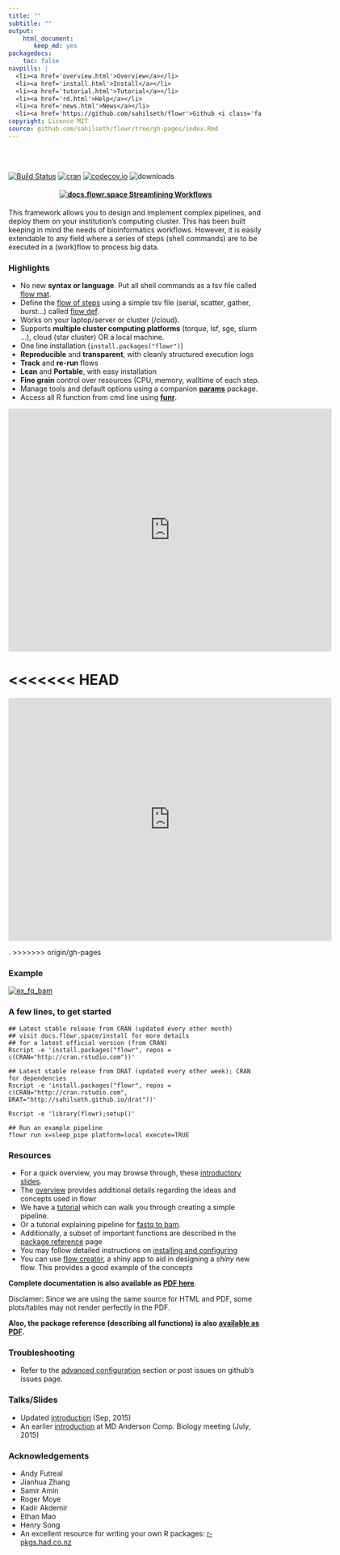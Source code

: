 ```yaml
---
title: ""
subtitle: ""
output: 
    html_document: 
       keep_md: yes
packagedocs:
    toc: false
navpills: |
  <li><a href='overview.html'>Overview</a></li>
  <li><a href='install.html'>Install</a></li>
  <li><a href='tutorial.html'>Tutorial</a></li>
  <li><a href='rd.html'>Help</a></li>
  <li><a href='news.html'>News</a></li>
  <li><a href='https://github.com/sahilseth/flowr'>Github <i class='fa fa-github'></i></a></li>
copyright: Licence MIT
source: github.com/sahilseth/flowr/tree/gh-pages/index.Rmd
---
```



<br>
<br>

[![Build Status](https://travis-ci.org/sahilseth/flowr.svg?branch=master)](https://travis-ci.org/sahilseth/flowr)
[![cran](http://www.r-pkg.org/badges/version/flowr)](http://cran.rstudio.com/web/packages/flowr/index.html)
[![codecov.io](http://codecov.io/github/sahilseth/flowr/coverage.svg?branch=devel)](http://codecov.io/github/sahilseth/flowr?branch=devel)
![downloads](http://cranlogs.r-pkg.org/badges/grand-total/flowr)
<!--![license](https://img.shields.io/badge/license-MIT-blue.svg)-->

<center> <h4><font color="#D3003A">
[![docs.flowr.space](files/logo_green.png) Streamlining Workflows](http://docs.flowr.space)
</font></h4> </center>

This framework allows you to design and implement complex pipelines, and
deploy them on your institution's computing cluster. This has been built
keeping in mind the needs of bioinformatics workflows. However, it is
easily extendable to any field where a series of steps (shell commands)
are to be executed in a (work)flow to process big data.

### Highlights



<!--	- Consider step 1 uses 10 cores for each file; with 50 files it would use 500 cores in total.
	- Next step uses one core for each file, 50 cores in total.
	- Say step C merges them, and uses only 1 core.-->

- No new **syntax or language**. Put all shell commands as a tsv file called [flow mat](http://docs.flowr.space/overview.html#flow_matrix).
- Define the [flow of steps](http://docs.flowr.space/overview.html#relationships) using a simple tsv file (serial, scatter, gather, burst...) called [flow def](http://docs.flowr.space/overview.html#flow_definition).
- Works on your laptop/server or cluster (/cloud).
- Supports **multiple cluster computing platforms** (torque, lsf, sge, slurm ...), cloud (star cluster) OR a local machine.
- One line installation (`install.packages("flowr")`)
- **Reproducible** and **transparent**, with cleanly structured execution logs
- **Track** and **re-run** flows
- **Lean** and **Portable**, with easy installation
- **Fine grain** control over resources (CPU, memory, walltime of each step.
- Manage tools and default options using a companion **[params](http://sahilseth.com/params)** package.
- Access all R function from cmd line using **[funr](http://github.com/sahilseth/funr)**.

<!--
- Effectively process a **multi-step pipeline**, spawning it
across the computing cluster
- Example: 
	- A typical case in next-generation sequencing involves processing of tens of
   [fastqs](http://en.wikipedia.org/wiki/FASTQ_format) for a sample,
   [mapping](http://en.wikipedia.org/wiki/Sequence_alignment) them to a reference genome.
	- Each step requires a range resources in terms of CPU, RAM etc.
	- Some pipelines may reserve the maximum, example say 500 cores throught all the steps
	- flowr would handle the **surge**, reserving 500, 50 or 1; when needed.
	- Now consider the run has 10 samples, all of them would be procesed in
	 parallel, spawning **thousands of cores**.
-   **Reproducible** and **transparent**, with cleanly structured execution logs
-   **Track** and **re-run** flows
-   **Lean** and **Portable**, with easy installation
-->

<!--Find examples and related software: [https://github.com/flow-r](https://github.com/flow-r)-->

<script>
// 2. This code loads the IFrame Player API code asynchronously.
var tag = document.createElement('script');

tag.src = "https://www.youtube.com/iframe_api";
var firstScriptTag = document.getElementsByTagName('script')[0];
firstScriptTag.parentNode.insertBefore(tag, firstScriptTag);

// 3. This function creates an <iframe> (and YouTube player)
//    after the API code downloads.
var player;
function onYouTubeIframeAPIReady() {
    player = new YT.Player('player', {
        height: '390',
        width: '640',
        videoId: 'szDNFioBdPo',
        'startSeconds': 28,
         events: {
            'onReady': onPlayerReady
        }
    });
}
// 4. The API will call this function when the video player is ready.
function onPlayerReady(event) {
    player.setPlaybackRate(1);
    player.mute();
    event.target.playVideo({'startSeconds': 29});
}
</script>

<!--<div id="player"></div>-->

<iframe id="player" type="text/html" width="640" height="480"
  src="http://www.youtube.com/embed/szDNFioBdPo?rel=0&amp;enablejsapi=1;showinfo=0;start=29;loop=1"  frameborder="0"></iframe>

<<<<<<< HEAD
=======
<iframe width="640" height="480" src="https://www.youtube.com/embed/szDNFioBdPo?rel=0&amp;showinfo=0;autoplay=0;start=29;speed=2" frameborder="0" volume="0"></iframe>.
>>>>>>> origin/gh-pages

### Example
[![ex_fq_bam](files/ex_fq_bam.png)](http://rpubs.com/sahiilseth/flowr_fq_bam)


### A few lines, to get started

```
## Latest stable release from CRAN (updated every other month)
## visit docs.flowr.space/install for more details
## for a latest official version (from CRAN)
Rscript -e 'install.packages("flowr", repos = c(CRAN="http://cran.rstudio.com"))'

## Latest stable release from DRAT (updated every other week); CRAN for dependencies
Rscript -e 'install.packages("flowr", repos = c(CRAN="http://cran.rstudio.com", DRAT="http://sahilseth.github.io/drat"))'

Rscript -e 'library(flowr);setup()'

## Run an example pipeline
flowr run x=sleep_pipe platform=local execute=TRUE
```

### Resources
- For a quick overview, you may browse through,
 these [introductory slides](http://sahilseth.github.io/slides/flowrintro).
- The [overview](http://docs.flowr.space/docs.html) provides additional details regarding
the ideas and concepts used in flowr
- We have a [tutorial](http://docs.flowr.space/tutorial.html) which can walk you through creating a
simple pipeline.
- Or a tutorial explaining pipeline for [fastq to bam](http://rpubs.com/sahiilseth/flowr_fq_bam).
- Additionally, a subset of important functions are described in the [package reference](http://docs.flowr.space/rd.html)
page
- You may follow detailed instructions on [installing and configuring](http://docs.flowr.space/install.html)
- You can use [flow creator](https://sseth.shinyapps.io/flow_creator), a shiny app to aid in
	designing a *shiny* new flow. This provides a good example of the concepts

**Complete documentation is also available as [PDF here](http://docs.flowr.space/flowr_manual.pdf)**. 

Disclamer: Since we are using the same source for HTML and PDF, some plots/tables may not render perfectly in the PDF.

**Also, the package reference (describing all functions) is also [available as PDF](http://docs.flowr.space/flowr_pkg_ref.pdf).**


### Troubleshooting

- Refer to the [advanced configuration](http://docs.flowr.space/install.html#troubleshooting) section or post issues on github's issues page.

### Talks/Slides
- Updated [introduction](http://sahilseth.github.io/slides/flowrintro/index.html) (Sep, 2015)
- An earlier [introduction](http://sahilseth.github.io/slides/flowrintro/index_20150706) at 
MD Anderson Comp. Biology meeting (July, 2015)


### Acknowledgements

-   Andy Futreal
-   Jianhua Zhang
-   Samir Amin
-   Roger Moye
-   Kadir Akdemir
-   Ethan Mao
-   Henry Song
-   An excellent resource for writing your own R packages:
    [r-pkgs.had.co.nz](http://r-pkgs.had.co.nz)

<!--why this license http://kbroman.org/pkg_primer/pages/licenses.html -->
<script src = "files/googl.js"></script>
